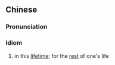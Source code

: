 ==Chinese==
{{zh-forms|type=22}}

===Pronunciation===
{{zh-pron
|m=jīnshēngjīnshì
|cat=id
}}

===Idiom===
{{zh-idiom}}
# in this [[lifetime]]; for the [[rest]] of one's life